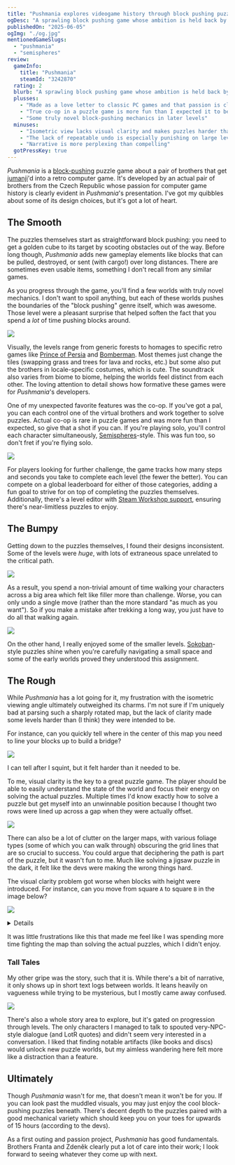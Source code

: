 ```yaml
---
title: "Pushmania explores videogame history through block pushing puzzles"
ogDesc: "A sprawling block pushing game whose ambition is held back by a lack of visual clarity."
publishedOn: "2025-06-05"
ogImg: "./og.jpg"
mentionedGameSlugs:
  - "pushmania"
  - "semispheres"
review:
  gameInfo:
    title: "Pushmania"
    steamId: "3242870"
  rating: 2
  blurb: "A sprawling block pushing game whose ambition is held back by a lack of visual clarity."
  plusses:
    - "Made as a love letter to classic PC games and that passion is clearly evident"
    - "True co-op in a puzzle game is more fun than I expected it to be"
    - "Some truly novel block-pushing mechanics in later levels"
  minuses:
    - "Isometric view lacks visual clarity and makes puzzles harder than they need to be"
    - "The lack of repeatable undo is especially punishing on large levels"
    - "Narrative is more perplexing than compelling"
  gotPressKey: true
---
```


_Pushmania_ is a [block-pushing](https://store.steampowered.com/category/box-pushing) puzzle game about a pair of brothers that get [jumanji](https://www.youtube.com/watch?v=8cdBcfLhJVY)'d into a retro computer game. It's developed by an actual pair of brothers from the Czech Republic whose passion for computer game history is clearly evident in _Pushmania_'s presentation. I've got my quibbles about some of its design choices, but it's got a lot of heart.

<YoutubeEmbed youtubeId="Z8biTFfofIc" />

## The Smooth

The puzzles themselves start as straightforward block pushing: you need to get a golden cube to its target by scooting obstacles out of the way. Before long though, _Pushmania_ adds new gameplay elements like blocks that can be pulled, destroyed, or sent (with cargo!) over long distances. There are sometimes even usable items, something I don't recall from any similar games.

As you progress through the game, you'll find a few worlds with truly novel mechanics. I don't want to spoil anything, but each of these worlds pushes the boundaries of the "block pushing" genre itself, which was awesome. Those level were a pleasant surprise that helped soften the fact that you spend a _lot_ of time pushing blocks around.

![](./item.jpg)

Visually, the levels range from generic forests to homages to specific retro games like [Prince of Persia](<https://en.wikipedia.org/wiki/Prince_of_Persia_(1989_video_game)>) and [Bomberman](<https://en.wikipedia.org/wiki/Bomberman_(1990_video_game)>). Most themes just change the tiles (swapping grass and trees for lava and rocks, etc.) but some also put the brothers in locale-specific costumes, which is cute. The soundtrack also varies from biome to biome, helping the worlds feel distinct from each other. The loving attention to detail shows how formative these games were for _Pushmania_'s developers.

One of my unexpected favorite features was the co-op. If you've got a pal, you can each control one of the virtual brothers and work together to solve puzzles. Actual co-op is rare in puzzle games and was more fun than I expected, so give that a shot if you can. If you're playing solo, you'll control each character simultaneously, [Semispheres](/games/semispheres/)-style. This was fun too, so don't fret if you're flying solo.

![](./leaderboard.jpg)

For players looking for further challenge, the game tracks how many steps and seconds you take to complete each level (the fewer the better). You can compete on a global leaderboard for either of those categories, adding a fun goal to strive for on top of completing the puzzles themselves. Additionally, there's a level editor with [Steam Workshop support](https://store.steampowered.com/news/app/3242870/view/500574650502221326?l=english), ensuring there's near-limitless puzzles to enjoy.

## The Bumpy

Getting down to the puzzles themselves, I found their designs inconsistent. Some of the levels were _huge_, with lots of extraneous space unrelated to the critical path.

![](./huge.jpg)

As a result, you spend a non-trivial amount of time walking your characters across a big area which felt like filler more than challenge. Worse, you can only undo a single move (rather than the more standard "as much as you want"). So if you make a mistake after trekking a long way, you just have to do all that walking again.

![](./small.jpg)

On the other hand, I really enjoyed some of the smaller levels. [Sokoban](https://en.wikipedia.org/wiki/Sokoban)-style puzzles shine when you're carefully navigating a small space and some of the early worlds proved they understood this assignment.

## The Rough

While _Pushmania_ has a lot going for it, my frustration with the isometric viewing angle ultimately outweighed its charms. I'm not sure if I'm uniquely bad at parsing such a sharply rotated map, but the lack of clarity made some levels harder than (I think) they were intended to be.

For instance, can you quickly tell where in the center of this map you need to line your blocks up to build a bridge?

![](./gap.jpg)

I can tell after I squint, but it felt harder than it needed to be.

To me, visual clarity is the key to a great puzzle game. The player should be able to easily understand the state of the world and focus their energy on solving the actual puzzles. Multiple times I'd know exactly how to solve a puzzle but get myself into an unwinnable position because I thought two rows were lined up across a gap when they were actually offset.

![](./path.jpg)

There can also be a lot of clutter on the larger maps, with various foliage types (some of which you can walk through) obscuring the grid lines that are so crucial to success. You could argue that deciphering the path is part of the puzzle, but it wasn't fun to me. Much like solving a jigsaw puzzle in the dark, it felt like the devs were making the wrong things hard.

The visual clarity problem got worse when blocks with height were introduced. For instance, can you move from square `A` to square `B` in the image below?

![](./height-quiz.png)

<Details summary="Answer">

Nope! This is a classic optical illusion. Because `A` is both above and in front of `B`, they look like they're lined up. In reality, there's a row between them:

![](./height-answer.jpg)

> Incidentally, this is the same issue I had with [CrossCode](/games/cross-code/). Its puzzles _also_ suffered for mixing height and visual rotation

</Details>

It was little frustrations like this that made me feel like I was spending more time fighting the map than solving the actual puzzles, which I didn't enjoy.

### Tall Tales

My other gripe was the story, such that it is. While there's a bit of narrative, it only shows up in short text logs between worlds. It leans heavily on vagueness while trying to be mysterious, but I mostly came away confused.

![](./story.png)

There's also a whole story area to explore, but it's gated on progression through levels. The only characters I managed to talk to spouted very-NPC-style dialogue (and LotR quotes) and didn't seem very interested in a conversation. I liked that finding notable artifacts (like books and discs) would unlock new puzzle worlds, but my aimless wandering here felt more like a distraction than a feature.

## Ultimately

Though _Pushmania_ wasn't for me, that doesn't mean it won't be for you. If you can look past the muddled visuals, you may just enjoy the cool block-pushing puzzles beneath. There's decent depth to the puzzles paired with a good mechanical variety which should keep you on your toes for upwards of 15 hours (according to the devs).

As a first outing and passion project, _Pushmania_ has good fundamentals. Brothers Franta and Zdeněk clearly put a lot of care into their work; I look forward to seeing whatever they come up with next.
